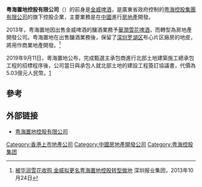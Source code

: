 {{Infobox Company |
  company_name_zh = 粵海置地控股 |
  company_name = 粵海置地控股|
  company_logo = <!-- 注释出：[[File:kingway.png|File:kingway.png]] --> |
  company_type = [[國有企業|國有企業]]（[[紅籌股|紅籌股]]）|
  foundation = 1990年 |
  location = [[香港|香港]][[上環|上環]][[干諾道中|干諾道中]]148號粵海投資大廈18樓|
  industry = [[房地產發展及投資業務|房地產發展及投資業務]]|
  key_people = [[主席|主席]]：黃小峰<br>[[行政總裁|行政總裁]]：叶旭全| 
  sales =  |
  profit =  |
  asset =  |
  market_value = |
  num_employees = |
  revenue = |
  products = |
  parent = |
  homepage = [http://www.gdland.com.hk/ 粤海置地控股有限公司]
}}

'''粤海置地控股有限公司'''（{{sehk|0124}}）的前身是[[金威啤酒|金威啤酒]]，是廣東省政府控制的[[粤海控股集團有限公司|粤海控股集團有限公司]]的旗下控股企業，主要業務是在[[中國|中國]]進行[[房地產|房地產]]開發。

2013年，粤海置地因出售金威啤酒的釀酒業務予[[華潤雪花啤酒|華潤雪花啤酒]]，而轉型為房地產開發公司。粤海置地在出售釀酒業務後，保留了[[深圳|深圳]][[罗湖区|罗湖区]]布心片区廠房的地皮，將用作商業地產開發。<ref>[http://news.szhome.com/124993.html 被华润雪花收购 金威拟更名粤海置地控股转型做地] 深圳报业集团，2013年10月24日</ref>

2019年9月11日，粵海置地公布，完成甄選主承包商進行北部土地建築施工總承包工程的招標程序後，公司當日與承包人就北部土地的建設工程簽訂協議書，代價為5.03億元人民幣。[https://www.aastocks.com/tc/stocks/news/aafn-con/NOW.965274/latest-news]

==參考==
{{reflist}}

==外部链接==
* [http://www.gdland.com.hk/ 粤海置地控股有限公司]

[[Category:香港上市地產公司|Category:香港上市地產公司]]

[[Category:中國房地產開發公司|Category:中國房地產開發公司]]
[[Category:粤海控股集团|Category:粤海控股集团]]